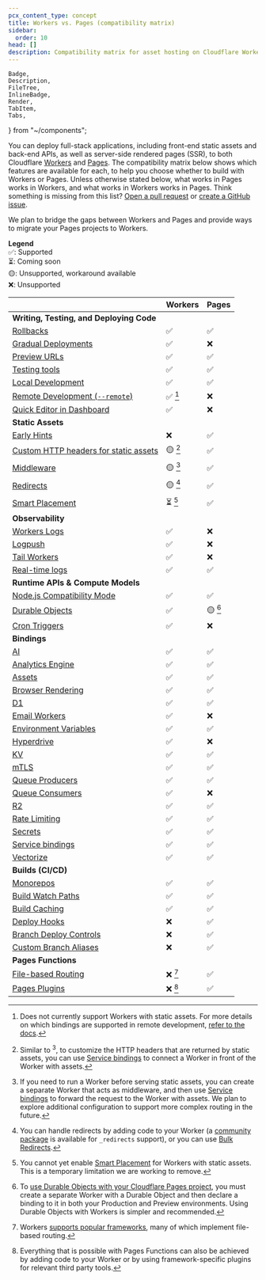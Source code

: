 ```yaml
---
pcx_content_type: concept
title: Workers vs. Pages (compatibility matrix)
sidebar:
  order: 10
head: []
description: Compatibility matrix for asset hosting on Cloudflare Workers and Pages.
---
```


	Badge,
	Description,
	FileTree,
	InlineBadge,
	Render,
	TabItem,
	Tabs,
} from "~/components";

You can deploy full-stack applications, including front-end static assets and back-end APIs, as well as server-side rendered pages (SSR), to both Cloudflare [Workers](/workers/static-assets/) and [Pages](/pages/). The compatibility matrix below shows which features are available for each, to help you choose whether to build with Workers or Pages. Unless otherwise stated below, what works in Pages works in Workers, and what works in Workers works in Pages. Think something is missing from this list? [Open a pull request](https://github.com/cloudflare/cloudflare-docs/edit/production/src/content/docs/workers/static-assets/compatibility-matrix.mdx) or [create a GitHub issue](https://github.com/cloudflare/cloudflare-docs/issues/new).

We plan to bridge the gaps between Workers and Pages and provide ways to migrate your Pages projects to Workers.

**Legend** <br />
✅: Supported <br />
⏳: Coming soon <br />
🟡: Unsupported, workaround available <br />
❌: Unsupported

|                                                                                     | Workers | Pages   |
| ----------------------------------------------------------------------------------- | ------- | ------- |
| **Writing, Testing, and Deploying Code**                                            |         |         |
| [Rollbacks](/workers/configuration/versions-and-deployments/rollbacks/)             | ✅      | ✅      |
| [Gradual Deployments](/workers/configuration/versions-and-deployments/)             | ✅      | ❌      |
| [Preview URLs](/workers/configuration/previews)                                     | ✅      | ✅      |
| [Testing tools](/workers/testing)                                                   | ✅      | ✅      |
| [Local Development](/workers/testing/local-development/)                            | ✅      | ✅      |
| [Remote Development (`--remote`)](/workers/wrangler/commands/)                      | ✅ [^1] | ❌      |
| [Quick Editor in Dashboard](https://blog.cloudflare.com/improved-quick-edit)        | ✅      | ❌      |
| **Static Assets**                                                                   |         |         |
| [Early Hints](/pages/configuration/early-hints/)                                    | ❌      | ✅      |
| [Custom HTTP headers for static assets](/pages/configuration/headers/)              | 🟡 [^2] | ✅      |
| [Middleware](/pages/functions/middleware/)                                          | 🟡 [^3] | ✅      |
| [Redirects](/pages/configuration/redirects/)                                        | 🟡 [^4] | ✅      |
| [Smart Placement](/workers/configuration/smart-placement/)                          | ⏳ [^5] | ✅      |
| **Observability**                                                                   |         |         |
| [Workers Logs](/workers/observability/)                                             | ✅      | ❌      |
| [Logpush](/workers/observability/logs/logpush/)                                     | ✅      | ❌      |
| [Tail Workers](/workers/observability/logs/tail-workers/)                           | ✅      | ❌      |
| [Real-time logs](/workers/observability/logs/real-time-logs/)                       | ✅      | ✅      |
| **Runtime APIs & Compute Models**                                                   |         |         |
| [Node.js Compatibility Mode](/workers/runtime-apis/nodejs/)                         | ✅      | ✅      |
| [Durable Objects](/durable-objects/api/)                                            | ✅      | 🟡 [^6] |
| [Cron Triggers](/workers/configuration/cron-triggers/)                              | ✅      | ❌      |
| **Bindings**                                                                        |         |         |
| [AI](/workers-ai/get-started/workers-wrangler/#2-connect-your-worker-to-workers-ai) | ✅      | ✅      |
| [Analytics Engine](/analytics/analytics-engine)                                     | ✅      | ✅      |
| [Assets](/workers/static-assets/binding/)                                           | ✅      | ✅      |
| [Browser Rendering](/browser-rendering)                                             | ✅      | ✅      |
| [D1](/d1/build-with-d1/d1-client-api/)                                              | ✅      | ✅      |
| [Email Workers](/email-routing/email-workers/send-email-workers/)                   | ✅      | ❌      |
| [Environment Variables](/workers/configuration/environment-variables/)              | ✅      | ✅      |
| [Hyperdrive](/hyperdrive/)                                                          | ✅      | ❌      |
| [KV](/kv/)                                                                          | ✅      | ✅      |
| [mTLS](/workers/runtime-apis/bindings/mtls/)                                        | ✅      | ✅      |
| [Queue Producers](/queues/configuration/configure-queues/#producer)                 | ✅      | ✅      |
| [Queue Consumers](/queues/configuration/configure-queues/#consumer)                 | ✅      | ❌      |
| [R2](/r2/)                                                                          | ✅      | ✅      |
| [Rate Limiting](/workers/runtime-apis/bindings/rate-limit/)                         | ✅      | ✅      |
| [Secrets](/workers/configuration/secrets/)                                          | ✅      | ✅      |
| [Service bindings](/workers/runtime-apis/bindings/service-bindings/)                | ✅      | ✅      |
| [Vectorize](/vectorize/get-started/intro/#3-bind-your-worker-to-your-index)         | ✅      | ✅      |
| **Builds (CI/CD)**                                                                  |         |         |
| [Monorepos](/workers/ci-cd/builds/advanced-setups/)                                 | ✅      | ✅      |
| [Build Watch Paths](/workers/ci-cd/builds/build-watch-paths/)                       | ✅      | ✅      |
| [Build Caching](/workers/ci-cd/builds/build-caching/)                               | ✅      | ✅      |
| [Deploy Hooks](/pages/configuration/deploy-hooks/)                                  | ❌      | ✅      |
| [Branch Deploy Controls](/pages/configuration/branch-build-controls/)               | ❌      | ✅      |
| [Custom Branch Aliases](/pages/how-to/custom-branch-aliases/)                       | ❌      | ✅      |
| **Pages Functions**                                                                 |         |         |
| [File-based Routing](/pages/functions/routing/)                                     | ❌ [^7] | ✅      |
| [Pages Plugins](/pages/functions/plugins/)                                          | ❌ [^8] | ✅      |

[^1]: Does not currently support Workers with static assets. For more details on which bindings are supported in remote development, [refer to the docs](/workers/testing/local-development/#supported-resource-bindings-in-different-environments).

[^2]: Similar to <sup>3</sup>, to customize the HTTP headers that are returned by static assets, you can use [Service bindings](/workers/runtime-apis/bindings/service-bindings/) to connect a Worker in front of the Worker with assets.

[^3]: If you need to run a Worker before serving static assets, you can create a separate Worker that acts as middleware, and then use [Service bindings](/workers/runtime-apis/bindings/service-bindings/) to forward the request to the Worker with assets. We plan to explore additional configuration to support more complex routing in the future.

[^4]: You can handle redirects by adding code to your Worker (a [community package](https://npmjs.com/package/redirects-in-workers) is available for `_redirects` support), or you can use [Bulk Redirects](/rules/url-forwarding/bulk-redirects/).

[^5]: You cannot yet enable [Smart Placement](/workers/configuration/smart-placement/) for Workers with static assets. This is a temporary limitation we are working to remove.

[^6]: To [use Durable Objects with your Cloudflare Pages project](/pages/functions/bindings/#durable-objects), you must create a separate Worker with a Durable Object and then declare a binding to it in both your Production and Preview environments. Using Durable Objects with Workers is simpler and recommended.

[^7]: Workers [supports popular frameworks](/workers/frameworks/), many of which implement file-based routing.

[^8]: Everything that is possible with Pages Functions can also be achieved by adding code to your Worker or by using framework-specific plugins for relevant third party tools.
